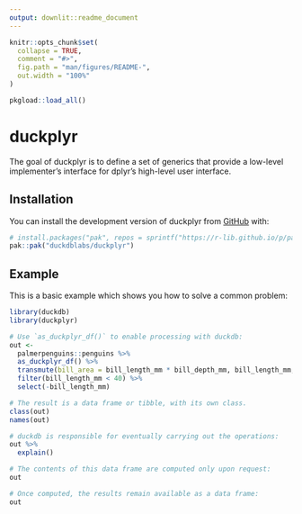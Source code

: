 ```yaml
---
output: downlit::readme_document
---
```


<!-- README.md is generated from README.Rmd. Please edit that file -->

```r
knitr::opts_chunk$set(
  collapse = TRUE,
  comment = "#>",
  fig.path = "man/figures/README-",
  out.width = "100%"
)

pkgload::load_all()
```

# duckplyr

<!-- badges: start -->
<!-- badges: end -->

The goal of duckplyr is to define a set of generics that provide a low-level implementer's interface for dplyr's high-level user interface.

## Installation

You can install the development version of duckplyr from [GitHub](https://github.com/) with:

``` r
# install.packages("pak", repos = sprintf("https://r-lib.github.io/p/pak/stable/%s/%s/%s", .Platform$pkgType, R.Version()$os, R.Version()$arch))
pak::pak("duckdblabs/duckplyr")
```

## Example

This is a basic example which shows you how to solve a common problem:

```r
library(duckdb)
library(duckplyr)

# Use `as_duckplyr_df()` to enable processing with duckdb:
out <-
  palmerpenguins::penguins %>%
  as_duckplyr_df() %>%
  transmute(bill_area = bill_length_mm * bill_depth_mm, bill_length_mm, species, sex) %>%
  filter(bill_length_mm < 40) %>%
  select(-bill_length_mm)

# The result is a data frame or tibble, with its own class.
class(out)
names(out)

# duckdb is responsible for eventually carrying out the operations:
out %>%
  explain()

# The contents of this data frame are computed only upon request:
out

# Once computed, the results remain available as a data frame:
out
```
